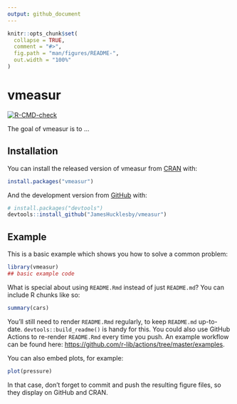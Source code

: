 ```yaml
---
output: github_document
---
```


<!-- README.md is generated from README.Rmd. Please edit that file -->

```r
knitr::opts_chunk$set(
  collapse = TRUE,
  comment = "#>",
  fig.path = "man/figures/README-",
  out.width = "100%"
)
```

# vmeasur

<!-- badges: start -->
[![R-CMD-check](https://github.com/JamesHucklesby/vmeasur/workflows/R-CMD-check/badge.svg)](https://github.com/JamesHucklesby/vmeasur/actions)
<!-- badges: end -->


The goal of vmeasur is to ...

## Installation

You can install the released version of vmeasur from [CRAN](https://CRAN.R-project.org) with:

``` r
install.packages("vmeasur")
```

And the development version from [GitHub](https://github.com/) with:

``` r
# install.packages("devtools")
devtools::install_github("JamesHucklesby/vmeasur")
```
## Example

This is a basic example which shows you how to solve a common problem:

```r
library(vmeasur)
## basic example code
```

What is special about using `README.Rmd` instead of just `README.md`? You can include R chunks like so:

```r
summary(cars)
```

You'll still need to render `README.Rmd` regularly, to keep `README.md` up-to-date. `devtools::build_readme()` is handy for this. You could also use GitHub Actions to re-render `README.Rmd` every time you push. An example workflow can be found here: <https://github.com/r-lib/actions/tree/master/examples>.

You can also embed plots, for example:

```r
plot(pressure)
```

In that case, don't forget to commit and push the resulting figure files, so they display on GitHub and CRAN.
